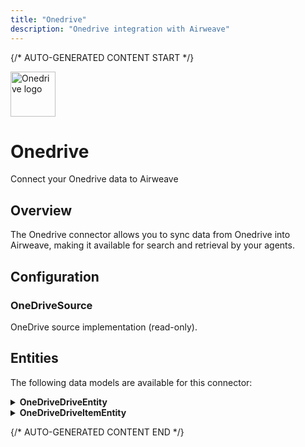 ```yaml
---
title: "Onedrive"
description: "Onedrive integration with Airweave"
---
```


{/* AUTO-GENERATED CONTENT START */}



<div className="connector-header">
  <img src="icon.svg" alt="Onedrive logo" width="72" height="72" className="connector-icon" />
  <div className="connector-info">
    <h1>Onedrive</h1>
    <p>Connect your Onedrive data to Airweave</p>
  </div>
</div>

## Overview

The Onedrive connector allows you to sync data from Onedrive into Airweave, making it available for search and retrieval by your agents.

## Configuration


### OneDriveSource

OneDrive source implementation (read-only).


## Entities

The following data models are available for this connector:


<details>
<summary><strong>OneDriveDriveEntity</strong></summary>

Schema for a OneDrive Drive object.

    The inherited entity_id stores the drive's unique ID. Additional key fields come
    from the OneDrive/SharePoint drive resource. Owner and quota are typically
    nested objects; we store them as dictionaries.

| Field | Type | Description |
|-------|------|-------------|
| drive_type | Optional[str] | Information about the user or application that owns this drive. |
| quota | Optional[Dict[str, Any] | Information about the drive's storage quota (total, used, remaining, etc.). |
| created_at | Optional[datetime] | Datetime when the drive was created (from createdDateTime). |
| updated_at | Optional[datetime] | Datetime when the drive was last modified (from lastModifiedDateTime). |

</details>

<details>
<summary><strong>OneDriveDriveItemEntity</strong></summary>

Schema for a OneDrive DriveItem object (file or folder).

    The inherited entity_id stores the DriveItem's unique ID. Many fields are optional
    because a DriveItem may represent either a file or a folder, and some properties
    appear only in one context.

| Field | Type | Description |
|-------|------|-------------|
| name | Optional[str] | The name of the item (folder or file). |
| etag | Optional[str] | An eTag for the content of the item. Used for change tracking. |
| ctag | Optional[str] | A cTag for the content of the item. Used for internal sync. |
| created_at | Optional[datetime] | Datetime when the item was created (from createdDateTime). |
| updated_at | Optional[datetime] | Datetime when the item was last modified (from lastModifiedDateTime). |
| size | Optional[int] | Size of the item in bytes. |
| web_url | Optional[str] | URL that displays the resource in the browser. |
| file | Optional[Dict[str, Any] | File metadata if the item is a file (e.g., mimeType, hashes). |
| folder | Optional[Dict[str, Any] | Folder metadata if the item is a folder (e.g., childCount). |

</details>




{/* AUTO-GENERATED CONTENT END */}
